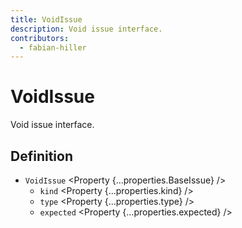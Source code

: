 ```yaml
---
title: VoidIssue
description: Void issue interface.
contributors:
  - fabian-hiller
---
```



# VoidIssue

Void issue interface.

## Definition

- `VoidIssue` <Property {...properties.BaseIssue} />
  - `kind` <Property {...properties.kind} />
  - `type` <Property {...properties.type} />
  - `expected` <Property {...properties.expected} />
